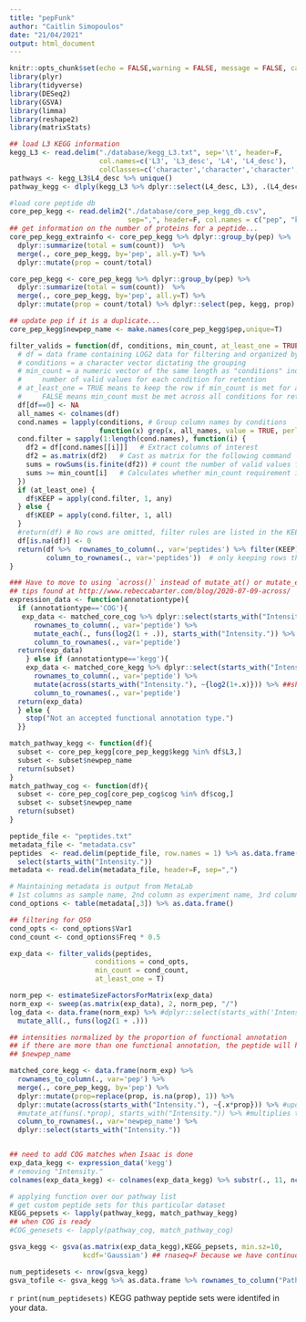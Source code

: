 ```yaml
---
title: "pepFunk"
author: "Caitlin Simopoulos"
date: "21/04/2021"
output: html_document
---
```


```r
knitr::opts_chunk$set(echo = FALSE,warning = FALSE, message = FALSE, cache = FALSE)
library(plyr)
library(tidyverse)
library(DESeq2)
library(GSVA)
library(limma)
library(reshape2)
library(matrixStats)

## load L3 KEGG information
kegg_L3 <- read.delim("./database/kegg_L3.txt", sep='\t', header=F, 
                      col.names=c('L3', 'L3_desc', 'L4', 'L4_desc'),
                      colClasses=c('character','character','character','character')) %>% as.data.frame()
pathways <- kegg_L3$L4_desc %>% unique() 
pathway_kegg <- dlply(kegg_L3 %>% dplyr::select(L4_desc, L3), .(L4_desc))

#load core peptide db
core_pep_kegg <- read.delim2("./database/core_pep_kegg_db.csv", 
                             sep=",", header=F, col.names = c("pep", "kegg", "count", "eval"))
## get information on the number of proteins for a peptide...
core_pep_kegg_extrainfo <- core_pep_kegg %>% dplyr::group_by(pep) %>% 
  dplyr::summarize(total = sum(count))  %>%
  merge(., core_pep_kegg, by='pep', all.y=T) %>%
  dplyr::mutate(prop = count/total) 

core_pep_kegg <- core_pep_kegg %>% dplyr::group_by(pep) %>% 
  dplyr::summarize(total = sum(count))  %>%
  merge(., core_pep_kegg, by='pep', all.y=T) %>%
  dplyr::mutate(prop = count/total) %>% dplyr::select(pep, kegg, prop)

## update pep if it is a duplicate...
core_pep_kegg$newpep_name <- make.names(core_pep_kegg$pep,unique=T)
```

```r
filter_valids = function(df, conditions, min_count, at_least_one = TRUE) {
  # df = data frame containing LOG2 data for filtering and organized by data type
  # conditions = a character vector dictating the grouping
  # min_count = a numeric vector of the same length as "conditions" indicating the minimum 
  #     number of valid values for each condition for retention
  # at_least_one = TRUE means to keep the row if min_count is met for at least one condition
  #     FALSE means min_count must be met across all conditions for retention
  df[df==0] <- NA
  all_names <- colnames(df) 
  cond.names = lapply(conditions, # Group column names by conditions
                      function(x) grep(x, all_names, value = TRUE, perl = TRUE))
  cond.filter = sapply(1:length(cond.names), function(i) {
    df2 = df[cond.names[[i]]]   # Extract columns of interest
    df2 = as.matrix(df2)   # Cast as matrix for the following command
    sums = rowSums(is.finite(df2)) # count the number of valid values for each condition
    sums >= min_count[i]   # Calculates whether min_count requirement is met
  })
  if (at_least_one) {
    df$KEEP = apply(cond.filter, 1, any)
  } else {
    df$KEEP = apply(cond.filter, 1, all)
  }
  #return(df) # No rows are omitted, filter rules are listed in the KEEP column
  df[is.na(df)] <- 0
  return(df %>%  rownames_to_column(., var='peptides') %>% filter(KEEP) %>% dplyr::select(-KEEP) %>%
         column_to_rownames(., var='peptides'))  # only keeping rows that meet the criteria!
}

### Have to move to using `across()` instead of mutate_at() or mutate_each()....
## tips found at http://www.rebeccabarter.com/blog/2020-07-09-across/
expression_data <- function(annotationtype){
  if (annotationtype=='COG'){
   exp_data <- matched_core_cog %>% dplyr::select(starts_with("Intensity.")) %>%
      rownames_to_column(., var='peptide') %>% 
      mutate_each(., funs(log2(1 + .)), starts_with("Intensity.")) %>% ##should be log10 data...
      column_to_rownames(., var='peptide') 
  return(exp_data)
    } else if (annotationtype=='kegg'){
    exp_data <- matched_core_kegg %>% dplyr::select(starts_with("Intensity.")) %>%
      rownames_to_column(., var='peptide') %>% 
      mutate(across(starts_with("Intensity."), ~{log2(1+.x)})) %>% ##should be log10 data...
      column_to_rownames(., var='peptide')
  return(exp_data)    
  } else {
    stop("Not an accepted functional annotation type.")
  }}

match_pathway_kegg <- function(df){
  subset <- core_pep_kegg[core_pep_kegg$kegg %in% df$L3,]
  subset <- subset$newpep_name
  return(subset)
} 
match_pathway_cog <- function(df){
  subset <- core_pep_cog[core_pep_cog$cog %in% df$cog,]
  subset <- subset$newpep_name
  return(subset)
} 
```

```r
peptide_file <- "peptides.txt"
metadata_file <- "metadata.csv"
peptides  <- read.delim(peptide_file, row.names = 1) %>% as.data.frame() %>% 
  select(starts_with("Intensity."))
metadata <- read.delim(metadata_file, header=F, sep=",")
```


```r
# Maintaining metadata is output from MetaLab
# 1st columns as sample name, 2nd column as experiment name, 3rd column and after as grouping
cond_options <- table(metadata[,3]) %>% as.data.frame()

## filtering for Q50 
cond_opts <- cond_options$Var1
cond_count <- cond_options$Freq * 0.5

exp_data <- filter_valids(peptides,
                     conditions = cond_opts,
                     min_count = cond_count,
                     at_least_one = T)  
```

```r
norm_pep <- estimateSizeFactorsForMatrix(exp_data) 
norm_exp <- sweep(as.matrix(exp_data), 2, norm_pep, "/")
log_data <- data.frame(norm_exp) %>% #dplyr::select(starts_with('Intensity')) %>%
  mutate_all(., funs(log2(1 + .)))
```

```r
## intensities normalized by the proportion of functional annotation
## if there are more than one functional annotation, the peptide will have a suffix added to the end (i.e. .1, .2, .3...etc)
## $newpep_name

matched_core_kegg <- data.frame(norm_exp) %>% 
  rownames_to_column(., var='pep') %>%
  merge(., core_pep_kegg, by='pep') %>% 
  dplyr::mutate(prop=replace(prop, is.na(prop), 1)) %>%
  dplyr::mutate(across(starts_with("Intensity."), ~{.x*prop})) %>% #update after mutate_at was depreciated
  #mutate_at(funs(.*prop), starts_with("Intensity.")) %>% #multiplies the intensities by the proportion
  column_to_rownames(., var='newpep_name') %>%
  dplyr::select(starts_with("Intensity."))


## need to add COG matches when Isaac is done
exp_data_kegg <- expression_data('kegg')
# removing "Intensity."
colnames(exp_data_kegg) <- colnames(exp_data_kegg) %>% substr(., 11, nchar(.))
```

```r
# applying function over our pathway list
# get custom peptide sets for this particular dataset 
KEGG_pepsets <- lapply(pathway_kegg, match_pathway_kegg) 
## when COG is ready
#COG_genesets <- lapply(pathway_cog, match_pathway_cog) 
```

```r
gsva_kegg <- gsva(as.matrix(exp_data_kegg),KEGG_pepsets, min.sz=10,
                  kcdf='Gaussian') ## rnaseq=F because we have continuous data

num_peptidesets <- nrow(gsva_kegg)
gsva_tofile <- gsva_kegg %>% as.data.frame %>% rownames_to_column("Pathways")
```

`r print(num_peptidesets)` KEGG pathway peptide sets were identifed in your data.

